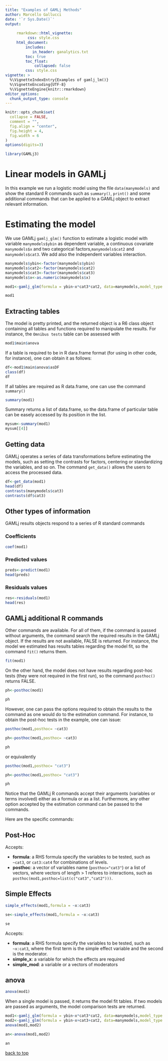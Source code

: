 ```yaml
---
title: "Examples of GAMLj Methods"
author: Marcello Gallucci
date: '`r Sys.Date()`'
output: 
  
     rmarkdown::html_vignette:
          css: style.css
     html_document:
         includes:
            in_header: ganalytics.txt
         toc: true
         toc_float:
             collapsed: false
         css: style.css
vignette: >
  %\VignetteIndexEntry{Examples of gamlj_lm()}
  %\VignetteEncoding{UTF-8}
  %\VignetteEngine{knitr::rmarkdown}
editor_options: 
  chunk_output_type: console
---
```


```r
knitr::opts_chunk$set(
  collapse = FALSE,
  comment = "",
  fig.align = "center",
  fig.height = 4,
  fig.width = 6
)
options(digits=3)

```

```r
library(GAMLj3)
```

# Linear models in GAMLj

In this example we run a logistic model using the file `data(manymodels)` and show the standard R commands such as `summary()`, `print()` and some additional commands that can be applied to a GAMLj object to extract relevant information.

# Estimating the model


We use GAMLj `gamlj_glm()` function to estimate a logistic model with variable `manymodels$ybin` as dependent variable, a continuous covariate `manymodels$x` and  two categorical factors,`manymodels$cat2` and `manymodels$cat3`. We add also the independent variables interaction.

```r
manymodels$ybin<-factor(manymodels$ybin)
manymodels$cat2<-factor(manymodels$cat2)
manymodels$cat3<-factor(manymodels$cat3)
manymodels$x<-as.numeric(manymodels$x)

mod1<-gamlj_glm(formula = ybin~x*cat3*cat2, data=manymodels,model_type = "logistic")

```

```r
mod1
```

## Extracting tables

The model is pretty printed, and the returned object is a R6 class object containing all tables and functions required to manipulate the results. For instance, the `Omnibus tests` table can be assessed with

```r
mod1$main$anova
```

If a table is required to be in R dara.frame format (for using in other code, for instance), one can obtain it as follows:

```r
df<-mod1$main$anova$asDF
class(df)
df

```

If all tables are required as R data.frame, one can use the command `summary()`

```r
summary(mod1)
```

Summary returns a list of data.frame, so the data.frame of particular table can be easely accessed by its position in the list.

```r
mysum<-summary(mod1)
mysum[[4]]

```

## Getting data

GAMLj operates a series of data transformations before estimating the models, such as setting the contrasts for factors, centering or standardizing the variables, and so on. The command `get_data()` allows the users  to access the processed data.

```r
df<-get_data(mod1)
head(df)
contrasts(manymodels$cat3)
contrasts(df$cat3)
```

## Other types of information

GAMLj results objects respond to a series of R standard commands

### Coefficients

```r
coef(mod1)
```

### Predicted values

```r
preds<-predict(mod1)
head(preds)
```

### Residuals values

```r
res<-residuals(mod1)
head(res)
```


## GAMLj additional R commands

Other commands are available. For all of them, if the command is passed without arguments, the command search the required results in the GAMLj object. If the results are not available, FALSE is returned.  For instance, the model we estimated has results tables regarding the model fit, so the command  `fit()` returns them.

```r
fit(mod1)
```

On the other hand, the model does not have results regarding post-hoc tests (they were not required in the first run), so the command `posthoc()` returns FALSE.

```r
ph<-posthoc(mod1)
```
```r
ph
```

However, one can pass the options required to obtain the results to the command as one would do to the estimation command. For instance, to obtain the post-hoc tests in the example, one can issue:


```r
posthoc(mod1,posthoc= ~cat3)
```

```r
ph<-posthoc(mod1,posthoc= ~cat3)
```

```r
ph
```


or equivalently

```r
posthoc(mod1,posthoc= "cat3")
```

```r
ph<-posthoc(mod1,posthoc= "cat3")
```

```r
ph
```


Notice that the GAMLj R commands accept their arguments (variables or terms involved) either as a formula or as a list. Furthermore, any other option accepted by the estimation command can be passed to the commands.

Here are the specific commands:

## Post-Hoc

Accepts:

* **formula**: a RHS formula specify the variables to be tested, such as `~cat3`, or `cat3:cat4` for combinations of levels.
* **posthoc**: a vector of variables name (`posthoc="cat3"`) or a list of vectors, where vectors of length > 1 referes to interactions, such as  `posthoc(mod1,posthoc=list(c("cat3","cat2")))`. 


## Simple Effects

```r
simple_effects(mod1,formula = ~x:cat3)
```

```r
se<-simple_effects(mod1,formula = ~x:cat3)
```

```r
se
```


Accepts:

* **formula**: a RHS formula specify the variables to be tested, such as  `~x:cat3`, where the first term is the simple effect variable and the second is the moderator.
* **simple_x**: a variable for which the effects are required
* **simple_mod**: a variable or a vectors of moderators

## anova

```r
anova(mod1)

```

When a single model is passed, it returns the model fit tables. If two models are passed as arguments, the model comparison tests are returned.


```r
mod1<-gamlj_glm(formula = ybin~x*cat3*cat2, data=manymodels,model_type = "logistic")
mod2<-gamlj_glm(formula = ybin~x+cat3+cat2, data=manymodels,model_type = "logistic")
anova(mod1,mod2)

```


```r
an<-anova(mod1,mod2)
```

```r
an
```

[back to top](#linear-models-in-gamlj)
